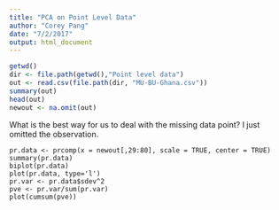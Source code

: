 ```yaml
---
title: "PCA on Point Level Data"
author: "Corey Pang"
date: "7/2/2017"
output: html_document
---
```


```r
getwd()
dir <- file.path(getwd(),"Point level data")
out <- read.csv(file.path(dir, "MU-BU-Ghana.csv"))
summary(out)
head(out)
newout <- na.omit(out)
```

What is the best way for us to deal with the missing data point? I just omitted the observation. 

```r1
pr.data <- prcomp(x = newout[,29:80], scale = TRUE, center = TRUE)
summary(pr.data) 
biplot(pr.data)
plot(pr.data, type='l')
pr.var <- pr.data$sdev^2
pve <- pr.var/sum(pr.var)
plot(cumsum(pve))
```


